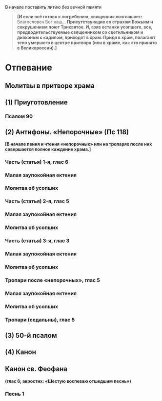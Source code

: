 
В начале поставить литию без вечной памяти

> **[И если всё готово к погребению, священник возглашает:** Благословен Бог наш… **Присутствующие со страхом Божьим и сокрушением поют Трисвятое. И, взяв останки усопшего, все, предводительствуемые священником со светильником и дьяконом с кадилом, приходят в храм. Придя в храм, полагают тело умершего в центре притвора (или в храме, как это принято в Великороссии).]**

# Отпевание

## Молитвы в притворе храма

## (1) Приуготовление

<MdxLoader src="Shared/Vosglas" />

### Псалом 90

<MdxLoader src="Shared/Psalm90" />

## (2) Антифоны. «Непорочные» (Пс 118)

**[В начале пения и чтения «непорочных» или на тропарях после них совершается полное каждение храма.]**

<MdxLoader src="Shared/Blagosloven" />

### Часть (статья) 1-я, глас 6

<MdxLoader src="Pogrebenie/Neporochny1" />

### Малая заупокойная ектения

<MdxLoader src="Pogrebenie/MalayaEktenia" />

### Молитва об усопших

<MdxLoader src="Litiya/MolitvaObUsopshih" />

### Часть (статья) 2-я, глас 5

<MdxLoader src="Pogrebenie/Neporochny2" />

### Малая заупокойная ектения

<MdxLoader src="Pogrebenie/MalayaEktenia" />

### Молитва об усопших

<MdxLoader src="Litiya/MolitvaObUsopshih" />

### Часть (статья) 3-я, глас 3

<MdxLoader src="Pogrebenie/Neporochny3" />

### Малая заупокойная ектения

<MdxLoader src="Pogrebenie/MalayaEktenia" />

### Молитва об усопших

<MdxLoader src="Litiya/MolitvaObUsopshih" />

### Тропари после «непорочных», глас 5

<MdxLoader src="Pogrebenie/TropariNeporochny" />

### Малая заупокойная ектения

<MdxLoader src="Pogrebenie/MalayaEktenia" />

### Молитва об усопших

<MdxLoader src="Litiya/MolitvaObUsopshih" />

### Тропари (седальны), глас 5

<MdxLoader src="Pogrebenie/Sedaln" />

## (3) 50-й псалом

<MdxLoader src="Shared/Psalm50" />

## (4) Канон

## Канон св. Феофана

#### (глас 6; акростих: «Шестую воспеваю отшедшим песнь»)

### Песнь 1

<MdxLoader src="Pogrebenie/Kanon/Pesn1" />

<MdxLoader src="Pogrebenie/Kanon/Pesn3" />
